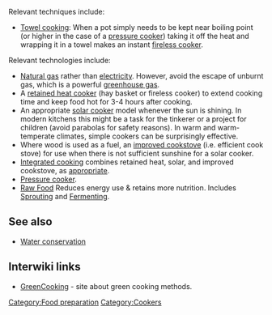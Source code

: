 Relevant techniques include:
* [[Towel cooking]]: When a pot simply needs to be kept near boiling point (or higher in the case of a [[pressure cooker]]) taking it off the heat and wrapping it in a towel makes an instant [[fireless cooker]].

Relevant technologies include:
* [[Natural gas]] rather than [[electricity]]. However, avoid the escape of unburnt gas, which is a powerful [[greenhouse gas]].
* A [[retained heat cooker]] (hay basket or fireless cooker) to extend cooking time and keep food hot for 3-4 hours after cooking.
* An appropriate [[solar cooker]] model whenever the sun is shining. In modern kitchens this might be a task for the tinkerer or a project for children (avoid parabolas for safety reasons). In warm and warm-temperate climates, simple cookers can be surprisingly effective.
* Where wood is used as a fuel, an [[improved cookstove]] (i.e. efficient cook stove) for use when there is not sufficient sunshine for a solar cooker.
* [[Integrated cooking]] combines retained heat, solar, and improved cookstove, as [[appropriate]].
* [[Pressure cooker]].
* [[Raw Food]] Reduces energy use & retains more nutrition. Includes [[Sprouting]] and [[Fermenting]].

{{stub}}
== See also ==

* [[Water conservation]]

== Interwiki links ==

*[http://greencooking.wikidot.com/ GreenCooking] - site about green cooking methods.

[[Category:Food preparation]]
[[Category:Cookers]]